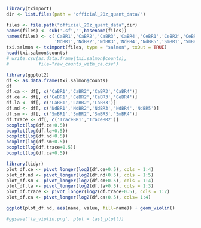 ```{r}
library(tximport)
dir <- list.files(path = "official_20z_quant_data/")
```

```{r}
files <- file.path("official_20z_quant_data",dir)
names(files) <- sub('.sf','',basename(files))
names(files) <- c('CaBR1','CaBR2','CaBR3','CaBR4','CeBR1','CeBR2','CeBR3','CeBR4','LaBR1','LaBR2','LaBR3',
                  'NdBR1','NdBR2','NdBR3','NdBR4','NdBR5','SmBR1','SmBR2','SmBR3','SmBR4','TraceBR1','TraceBR2')
txi.salmon <- tximport(files, type = "salmon", txOut = TRUE)
head(txi.salmon$counts)
# write.csv(as.data.frame(txi.salmon$counts),
#           file="raw_counts_with_ca.csv")
```
```{r}
library(ggplot2)
df <- as.data.frame(txi.salmon$counts)
df
df.ca <- df[, c('CaBR1','CaBR2','CaBR3','CaBR4')]
df.ce <- df[, c('CeBR1','CeBR2','CeBR3','CeBR4')]
df.la <- df[, c('LaBR1','LaBR2','LaBR3')]
df.nd <- df[, c('NdBR1','NdBR2','NdBR3','NdBR4','NdBR5')]
df.sm <- df[, c('SmBR1','SmBR2','SmBR3','SmBR4')]
df.trace <- df[, c('TraceBR1','TraceBR2')]
boxplot(log(df.ce+0.5))
boxplot(log(df.la+0.5))
boxplot(log(df.nd+0.5))
boxplot(log(df.sm+0.5))
boxplot(log(df.trace+0.5))
boxplot(log(df.ca+0.5))
```
```{r}
library(tidyr)
plot_df.ce <- pivot_longer(log2(df.ce+0.5), cols = 1:4)
plot_df.nd <- pivot_longer(log2(df.nd+0.5), cols = 1:5)
plot_df.sm <- pivot_longer(log2(df.sm+0.5), cols = 1:4)
plot_df.la <- pivot_longer(log2(df.la+0.5), cols = 1:3)
plot_df.trace <- pivot_longer(log2(df.trace+0.5), cols = 1:2)
plot_df.ca <- pivot_longer(log2(df.ca+0.5), cols= 1:4)

ggplot(plot_df.nd, aes(name, value, fill=name)) + geom_violin()

#ggsave('la_violin.png', plot = last_plot())
```

